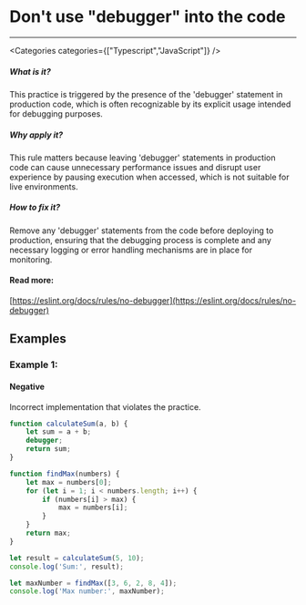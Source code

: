 

# Don't use "debugger" into the code

<Severity severity={SeverityLevels.MEDIUM} />

---

<Categories categories={["Typescript","JavaScript"]} />

##### What is it?
This practice is triggered by the presence of the 'debugger' statement in production code, which is often recognizable by its explicit usage intended for debugging purposes.

##### Why apply it?
This rule matters because leaving 'debugger' statements in production code can cause unnecessary performance issues and disrupt user experience by pausing execution when accessed, which is not suitable for live environments.

##### How to fix it?
Remove any 'debugger' statements from the code before deploying to production, ensuring that the debugging process is complete and any necessary logging or error handling mechanisms are in place for monitoring.

#### Read more:
[https://eslint.org/docs/rules/no-debugger](https://eslint.org/docs/rules/no-debugger)

## Examples

### Example 1:

<!-- #example -->

#### Negative

<!-- #example_negative_description -->
Incorrect implementation that violates the practice.

<!-- #example_negative_code -->
```js
function calculateSum(a, b) {
    let sum = a + b;
    debugger;
    return sum;
}

function findMax(numbers) {
    let max = numbers[0];
    for (let i = 1; i < numbers.length; i++) {
        if (numbers[i] > max) {
            max = numbers[i];
        }
    }
    return max;
}

let result = calculateSum(5, 10);
console.log('Sum:', result);

let maxNumber = findMax([3, 6, 2, 8, 4]);
console.log('Max number:', maxNumber);
```